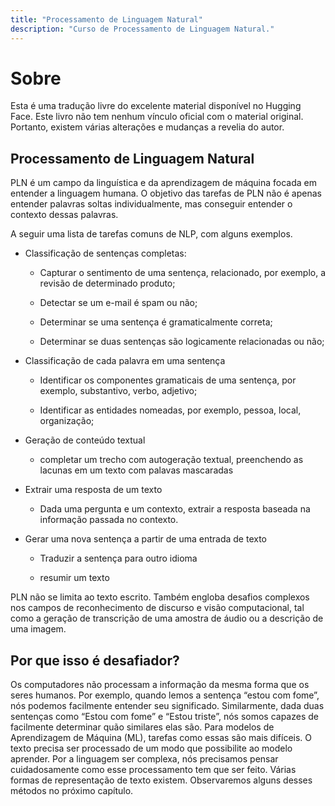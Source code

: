 ```yaml
---
title: "Processamento de Linguagem Natural"
description: "Curso de Processamento de Linguagem Natural."
---
```


# Sobre

Esta é uma tradução livre do excelente material disponível no Hugging Face. Este livro não tem nenhum vínculo oficial com o material original. Portanto, existem várias alterações e mudanças a revelia do autor.

## Processamento de Linguagem Natural

PLN é um campo da linguística e da aprendizagem de máquina focada em entender a linguagem humana. O objetivo das tarefas de PLN não é apenas entender palavras soltas individualmente, mas conseguir entender o contexto dessas palavras.

A seguir uma lista de tarefas comuns de NLP, com alguns exemplos.

* Classificação de sentenças completas:

  * Capturar o sentimento de uma sentença, relacionado, por exemplo, a revisão de determinado produto;

  * Detectar se um e-mail é spam ou não;

  * Determinar se uma sentença é gramaticalmente correta;

  * Determinar se duas sentenças são logicamente relacionadas ou não;

* Classificação de cada palavra em uma sentença

  * Identificar os componentes gramaticais de uma sentença, por exemplo, substantivo, verbo, adjetivo;

  * Identificar as entidades nomeadas, por exemplo, pessoa, local, organização;

* Geração de conteúdo textual

  * completar um trecho com autogeração textual, preenchendo as lacunas em um texto com palavas mascaradas

* Extrair uma resposta de um texto

  * Dada uma pergunta e um contexto, extrair a resposta baseada na informação passada no contexto.

* Gerar uma nova sentença a partir de uma entrada de texto

  * Traduzir a sentença para outro idioma

  * resumir um texto

PLN não se limita ao texto escrito. Também engloba desafios complexos nos campos de reconhecimento de discurso e visão computacional, tal como a geração de transcrição de uma amostra de áudio ou a descrição de uma imagem.

## Por que isso é desafiador?

Os computadores não processam a informação da mesma forma que os seres humanos. Por exemplo, quando lemos a sentença “estou com fome”, nós podemos facilmente entender seu significado. Similarmente, dada duas sentenças como “Estou com fome” e “Estou triste”, nós somos capazes de facilmente determinar quão similares elas são. Para modelos de Aprendizagem de Máquina (ML), tarefas como essas são mais difíceis. O texto precisa ser processado de um modo que possibilite ao modelo aprender. Por a linguagem ser complexa, nós precisamos pensar cuidadosamente como esse processamento tem que ser feito. Várias formas de representação de texto existem. Observaremos alguns desses métodos no próximo capítulo.